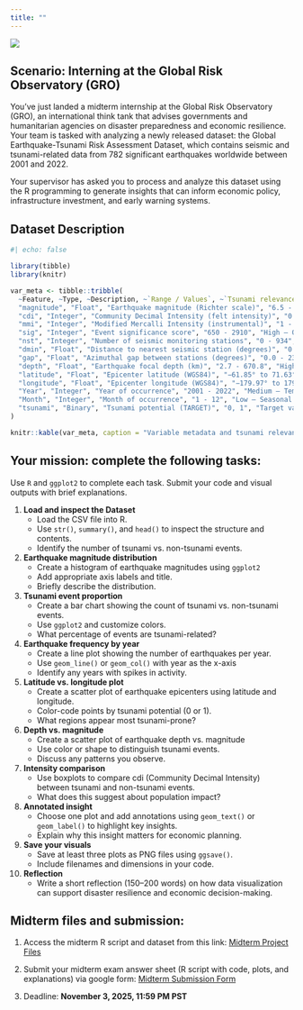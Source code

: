 ```yaml
---
title: ""
---
```


![](plot/econ148-midterm-project.jpg)

## Scenario: Interning at the Global Risk Observatory (GRO)

You’ve just landed a midterm internship at the Global Risk Observatory (GRO), an international think tank that advises governments and humanitarian agencies on disaster preparedness and economic resilience. Your team is tasked with analyzing a newly released dataset: the Global Earthquake-Tsunami Risk Assessment Dataset, which contains seismic and tsunami-related data from 782 significant earthquakes worldwide between 2001 and 2022.

Your supervisor has asked you to process and analyze this dataset using the R programming to generate insights that can inform economic policy, infrastructure investment, and early warning systems.

## Dataset Description

```r
#| echo: false

library(tibble)
library(knitr)

var_meta <- tibble::tribble(
  ~Feature, ~Type, ~Description, ~`Range / Values`, ~`Tsunami relevance`,
  "magnitude", "Float", "Earthquake magnitude (Richter scale)", "6.5 - 9.1", "High — Primary tsunami predictor",
  "cdi", "Integer", "Community Decimal Intensity (felt intensity)", "0 - 9", "Medium — Population impact measure",
  "mmi", "Integer", "Modified Mercalli Intensity (instrumental)", "1 - 9", "Medium — Structural damage indicator",
  "sig", "Integer", "Event significance score", "650 - 2910", "High — Overall hazard assessment",
  "nst", "Integer", "Number of seismic monitoring stations", "0 - 934", "Low — Data quality indicator",
  "dmin", "Float", "Distance to nearest seismic station (degrees)", "0.0 - 17.7", "Low — Location precision",
  "gap", "Float", "Azimuthal gap between stations (degrees)", "0.0 - 239.0", "Low — Location reliability",
  "depth", "Float", "Earthquake focal depth (km)", "2.7 - 670.8", "High — Shallow = higher tsunami risk",
  "latitude", "Float", "Epicenter latitude (WGS84)", "−61.85° to 71.63°", "High — Ocean proximity indicator",
  "longitude", "Float", "Epicenter longitude (WGS84)", "−179.97° to 179.66°", "High — Ocean proximity indicator",
  "Year", "Integer", "Year of occurrence", "2001 - 2022", "Medium — Temporal patterns",
  "Month", "Integer", "Month of occurrence", "1 - 12", "Low — Seasonal analysis",
  "tsunami", "Binary", "Tsunami potential (TARGET)", "0, 1", "Target variable"
)

knitr::kable(var_meta, caption = "Variable metadata and tsunami relevance")

```

## Your mission: complete the following tasks:

Use `R` and `ggplot2` to complete each task. Submit your code and visual outputs with brief explanations.

1.  **Load and inspect the Dataset**
    -   Load the CSV file into R.
    -   Use `str()`, `summary()`, and `head()` to inspect the structure and contents.
    -   Identify the number of tsunami vs. non-tsunami events.
2.  **Earthquake magnitude distribution**
    -   Create a histogram of earthquake magnitudes using `ggplot2`
    -   Add appropriate axis labels and title.
    -   Briefly describe the distribution.
3.  **Tsunami event proportion**
    -   Create a bar chart showing the count of tsunami vs. non-tsunami events.
    -   Use `ggplot2` and customize colors.
    -   What percentage of events are tsunami-related?
4.  **Earthquake frequency by year**
    -   Create a line plot showing the number of earthquakes per year.
    -   Use `geom_line()` or `geom_col()` with year as the x-axis
    -   Identify any years with spikes in activity.
5.  **Latitude vs. longitude plot**
    -   Create a scatter plot of earthquake epicenters using latitude and longitude.
    -   Color-code points by tsunami potential (0 or 1).
    -   What regions appear most tsunami-prone?
6.  **Depth vs. magnitude**
    -   Create a scatter plot of earthquake depth vs. magnitude
    -   Use color or shape to distinguish tsunami events.
    -   Discuss any patterns you observe.
7.  **Intensity comparison**
    -   Use boxplots to compare cdi (Community Decimal Intensity) between tsunami and non-tsunami events.
    -   What does this suggest about population impact?
8.  **Annotated insight**
    -   Choose one plot and add annotations using `geom_text()` or `geom_label()` to highlight key insights.
    -   Explain why this insight matters for economic planning.
9.  **Save your visuals**
    -   Save at least three plots as PNG files using `ggsave()`.
    -   Include filenames and dimensions in your code.
10. **Reflection**
    -   Write a short reflection (150–200 words) on how data visualization can support disaster resilience and economic decision-making.

## Midterm files and submission:

1. Access the midterm R script and dataset from this link: [Midterm Project Files](https://drive.google.com/drive/folders/1xhs3hcCCBiOaKT59_t1KYi4767O_Db5Q?usp=sharing)

2. Submit your midterm exam answer sheet (R script with code, plots, and explanations) via google form: [Midterm Submission Form](https://forms.gle/oWK2mZaXtkVf2b526) 

3. Deadline: **November 3, 2025, 11:59 PM PST**